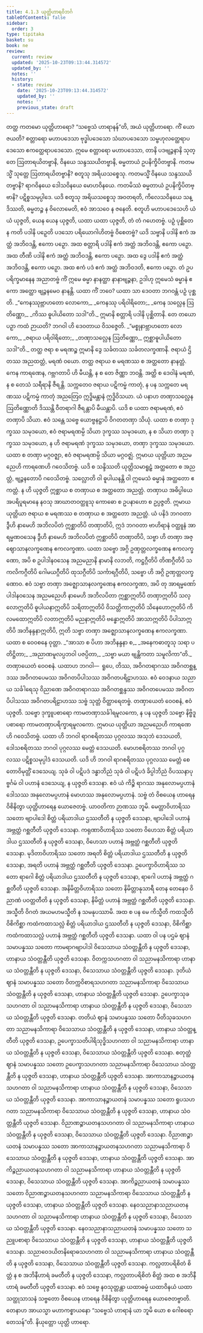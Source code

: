 ```yaml
---
title: 4.1.3 ယုတ္တိဟာရဝိဘင်္ဂ
tableOfContents: false
sidebar:
  order: 3
type: tipitaka
basket: su
book: ne
review:
  current: review
  updated: '2025-10-23T09:13:44.314572'
  updated_by: ''
  notes: ''
  history:
  - state: review
    date: '2025-10-23T09:13:44.314572'
    updated_by: ''
    notes: ''
    previous_state: draft
---
```



<ReviewStatus review={frontmatter.review} showDetails={true} />

<HypothesisAnnotation frontmatter={frontmatter} />

<DynamicBreadcrumb />

<Division number="18" book="ne" e="ch" v="27" p="4">

<Paragraph number="157" book="ne">
တတ္ထ ကတမော ယုတ္တိဟာရော? “သဗ္ဗေသံ ဟာရာနန်”တိ, အယံ ယုတ္တိဟာရော. ကိံ ယောဇယတိ? စတ္တာရော မဟာပဒေသာ ဗုဒ္ဓါပဒေသော သံဃာပဒေသော သမ္ဗဟုလတ္ထေရာပဒေသော ဧကတ္ထေရာပဒေသော. ဣမေ စတ္တာရော မဟာပဒေသာ, တာနိ ပဒဗျဉ္ဇနာနိ သုတ္တေ ဩတာရယိတဗ္ဗာနိ, ဝိနယေ သန္ဒဿယိတဗ္ဗာနိ, ဓမ္မတာယံ ဥပနိက္ခိပိတဗ္ဗာနိ.
</Paragraph>

<Paragraph number="158" book="ne">
ကတမသ္မိံ သုတ္တေ ဩတာရယိတဗ္ဗာနိ? စတူသု အရိယသစ္စေသု. ကတမသ္မိံ ဝိနယေ သန္ဒဿယိတဗ္ဗာနိ? ရာဂဝိနယေ ဒေါသဝိနယေ မောဟဝိနယေ. ကတမိဿံ ဓမ္မတာယံ ဥပနိက္ခိပိတဗ္ဗာနိ? ပဋိစ္စသမုပ္ပါဒေ. ယဒိ စတူသု အရိယသစ္စေသု အဝတရတိ, ကိလေသဝိနယေ သန္ဒိဿတိ, ဓမ္မတဉ္စ န ဝိလောမေတိ, ဧဝံ အာသဝေ န ဇနေတိ. စတူဟိ မဟာပဒေသေဟိ ယံ ယံ ယုဇ္ဇတိ, ယေန ယေန ယုဇ္ဇတိ, ယထာ ယထာ ယုဇ္ဇတိ, တံ တံ ဂဟေတဗ္ဗံ.
</Paragraph>

</Division>
<Division number="19" book="ne" e="ch" v="27" p="4">

<Paragraph number="159" book="ne">
ပဉှံ ပုစ္ဆိတေန ကတိ ပဒါနိ ပဉှေတိ ပဒသော ပရိယောဂါဟိတဗ္ဗံ ဝိစေတဗ္ဗံ? ယဒိ သဗ္ဗာနိ ပဒါနိ ဧကံ အတ္ထံ အဘိဝဒန္တိ, ဧကော ပဉှော. အထ စတ္တာရိ ပဒါနိ ဧကံ အတ္ထံ အဘိဝဒန္တိ, ဧကော ပဉှော. အထ တီဏိ ပဒါနိ ဧကံ အတ္ထံ အဘိဝဒန္တိ, ဧကော ပဉှော. အထ ဒွေ ပဒါနိ ဧကံ အတ္ထံ အဘိဝဒန္တိ, ဧကော ပဉှော. အထ ဧကံ ပဒံ ဧကံ အတ္ထံ အဘိဝဒတိ, ဧကော ပဉှော. တံ ဥပပရိက္ခမာနေန အညာတဗ္ဗံ ကိံ ဣမေ ဓမ္မာ နာနတ္ထာ နာနာဗျဉ္ဇနာ, ဥဒါဟု ဣမေသံ ဓမ္မာနံ ဧကော အတ္ထော ဗျဉ္ဇနမေဝ နာနန္တိ. ယထာ ကိံ ဘဝေ? ယထာ သာ ဒေဝတာ ဘဂဝန္တံ ပဉှံ ပုစ္ဆတိ.
</Paragraph>

<Paragraph number="160" type="verses" book="ne">
_“ကေနဿုဗ္ဘာဟတော လောကော,_  
_ကေနဿု ပရိဝါရိတော;_  
_ကေန သလ္လေန ဩတိဏ္ဏော,_  
_ကိဿ ဓူပါယိတော သဒါ”တိ._  

</Paragraph>

<Paragraph number="161" book="ne">
ဣမာနိ စတ္တာရိ ပဒါနိ ပုစ္ဆိတာနိ. တေ တယော ပဉှာ ကထံ ဉာယတိ? ဘဂဝါ ဟိ ဒေဝတာယ ဝိသဇ္ဇေတိ.
</Paragraph>

<Paragraph number="162" type="verses" book="ne">
_“မစ္စုနာဗ္ဘာဟတော လောကော,_  
_ဇရာယ ပရိဝါရိတော;_  
_တဏှာသလ္လေန ဩတိဏ္ဏော,_  
ဣစ္ဆာဓူပါယိတော သဒါ”တိ._  

</Paragraph>

</Division>
<Division number="20" book="ne" e="ch" v="27" p="5">

<Paragraph number="163" book="ne">
တတ္ထ ဇရာ စ မရဏဉ္စ ဣမာနိ ဒွေ သင်္ခတဿ သင်္ခတလက္ခဏာနိ. ဇရာယံ ဌိတဿ အညထတ္တံ, မရဏံ ဝယော. တတ္ထ ဇရာယ စ မရဏဿ စ အတ္ထတော နာနတ္တံ. ကေန ကာရဏေန, ဂဗ္ဘဂတာပိ ဟိ မီယန္တိ, န စ တေ ဇိဏ္ဏာ ဘဝန္တိ. အတ္ထိ စ ဒေဝါနံ မရဏံ, န စ တေသံ သရီရာနိ ဇီရန္တိ. သက္ကတေဝ ဇရာယ ပဋိကမ္မံ ကာတုံ, န ပန သက္ကတေ မရဏဿ ပဋိကမ္မံ ကာတုံ အညတြေဝ ဣဒ္ဓိမန္တာနံ ဣဒ္ဓိဝိသယာ. ယံ ပနာဟ တဏှာသလ္လေန ဩတိဏ္ဏောတိ ဒိဿန္တိ ဝီတရာဂါ ဇီရန္တာပိ မီယန္တာပိ. ယဒိ စ ယထာ ဇရာမရဏံ, ဧဝံ တဏှာပိ သိယာ. ဧဝံ သန္တေ သဗ္ဗေ ယောဗ္ဗနဋ္ဌာပိ ဝိဂတတဏှာ သိယုံ. ယထာ စ တဏှာ ဒုက္ခဿ သမုဒယော, ဧဝံ ဇရာမရဏမ္ပိ သိယာ ဒုက္ခဿ သမုဒယော, န စ သိယာ တဏှာ ဒုက္ခဿ သမုဒယော, န ဟိ ဇရာမရဏံ ဒုက္ခဿ သမုဒယော, တဏှာ ဒုက္ခဿ သမုဒယော. ယထာ စ တဏှာ မဂ္ဂဝဇ္ဈာ, ဧဝံ ဇရာမရဏမ္ပိ သိယာ မဂ္ဂဝဇ္ဈံ. ဣမာယ ယုတ္တိယာ အညမညေဟိ ကာရဏေဟိ ဂဝေသိတဗ္ဗံ. ယဒိ စ သန္ဒိဿတိ ယုတ္တိသမာရူဠှံ အတ္ထတော စ အညတ္တံ, ဗျဉ္ဇနတောပိ ဂဝေသိတဗ္ဗံ.
</Paragraph>

<Paragraph number="164" book="ne">
သလ္လောတိ ဝါ ဓူပါယနန္တိ ဝါ ဣမေသံ ဓမ္မာနံ အတ္ထတော ဧကတ္တံ. န ဟိ ယုဇ္ဇတိ ဣစ္ဆာယ စ တဏှာယ စ အတ္ထတော အညတ္တံ. တဏှာယ အဓိပ္ပါယေ အပရိပူရမာနေ နဝသု အာဃာတဝတ္ထူသု ကောဓော စ ဥပနာဟော စ ဥပ္ပဇ္ဇတိ. ဣမာယ ယုတ္တိယာ ဇရာယ စ မရဏဿ စ တဏှာယ စ အတ္ထတော အညတ္တံ.
</Paragraph>

<Paragraph number="165" book="ne">
ယံ ပနိဒံ ဘဂဝတာ ဒွီဟိ နာမေဟိ အဘိလပိတံ ဣစ္ဆာတိပိ တဏှာတိပိ, ဣဒံ ဘဂဝတာ ဗာဟိရာနံ ဝတ္ထူနံ အာရမ္မဏဝသေန ဒွီဟိ နာမေဟိ အဘိလပိတံ ဣစ္ဆာတိပိ တဏှာတိပိ, သဗ္ဗာ ဟိ တဏှာ အဇ္ဈောသာနလက္ခဏေန ဧကလက္ခဏာ. ယထာ သဗ္ဗော အဂ္ဂိ ဥဏှတ္တလက္ခဏေန ဧကလက္ခဏော, အပိ စ ဥပါဒါနဝသေန အညမညာနိ နာမာနိ လဘတိ, ကဋ္ဌဂ္ဂီတိပိ တိဏဂ္ဂီတိပိ သကလိကဂ္ဂီတိပိ ဂေါမယဂ္ဂီတိပိ ထုသဂ္ဂီတိပိ သင်္ကာရဂ္ဂီတိပိ, သဗ္ဗော ဟိ အဂ္ဂိ ဥဏှတ္တလက္ခဏောဝ. ဧဝံ သဗ္ဗာ တဏှာ အဇ္ဈောသာနလက္ခဏေန ဧကလက္ခဏာ, အပိ တု အာရမ္မဏော်ပါဒါနဝသေန အညမညေဟိ နာမေဟိ အဘိလပိတာ ဣစ္ဆာဣတိပိ တဏှာဣတိပိ သလ္လောဣတိပိ ဓူပါယနာဣတိပိ သရိတာဣတိပိ ဝိသတ္တိကာဣတိပိ သိနေဟောဣတိပိ ကိလမထောဣတိပိ လတာဣတိပိ မညနာဣတိပိ ဗန္ဓောဣတိပိ အာသာဣတိပိ ပိပါသာဣတိပိ အဘိနန္ဒနာဣတိပိ, ဣတိ သဗ္ဗာ တဏှာ အဇ္ဈောသာနလက္ခဏေန ဧကလက္ခဏာ. ယထာ စ ဝေဝစနေ ဝုတ္တာ.
</Paragraph>

<Paragraph number="166" type="verses" book="ne">
_“အာသာ စ ပိဟာ အဘိနန္ဒနာ စ,_  
_အနေကဓာတူသု သရာ ပတိဋ္ဌိတာ;_  
_အညာဏမူလပ္ပဘဝါ ပဇပ္ပိတာ,_  
_သဗ္ဗာ မယာ ဗျန္တိကတာ သမူလိကာ”တိ._  

</Paragraph>

<Paragraph number="167" book="ne">
တဏှာယေတံ ဝေဝစနံ. ယထာဟ ဘဂဝါ—  ရူပေ, တိဿ, အဝိဂတရာဂဿ အဝိဂတစ္ဆန္ဒဿ အဝိဂတပေမဿ အဝိဂတပိပါသဿ အဝိဂတပရိဠာဟဿ. ဧဝံ ဝေဒနာယ သညာယ သင်္ခါရေသု ဝိညာဏေ အဝိဂတရာဂဿ အဝိဂတစ္ဆန္ဒဿ အဝိဂတပေမဿ အဝိဂတပိပါသဿ အဝိဂတပရိဠာဟဿ သဗ္ဗံ သုတ္တံ ဝိတ္ထာရေတဗ္ဗံ. တဏှာယေတံ ဝေဝစနံ, ဧဝံ ယုဇ္ဇတိ.
</Paragraph>

</Division>
<Division number="21" book="ne" e="ch" v="27" p="5">

<Paragraph number="168" book="ne">
သဗ္ဗော ဒုက္ခူပစာရော ကာမတဏှာသင်္ခါရမူလကော, န ပန ယုဇ္ဇတိ သဗ္ဗော နိဗ္ဗိဒူပစာရော ကာမတဏှာပရိက္ခာရမူလကော. ဣမာယ ယုတ္တိယာ အညမညေဟိ ကာရဏေဟိ ဂဝေသိတဗ္ဗံ.
</Paragraph>

<Paragraph number="169" book="ne">
ယထာ ဟိ ဘဂဝါ ရာဂစရိတဿ ပုဂ္ဂလဿ အသုဘံ ဒေသယတိ, ဒေါသစရိတဿ ဘဂဝါ ပုဂ္ဂလဿ မေတ္တံ ဒေသယတိ. မောဟစရိတဿ ဘဂဝါ ပုဂ္ဂလဿ ပဋိစ္စသမုပ္ပါဒံ ဒေသယတိ. ယဒိ ဟိ ဘဂဝါ ရာဂစရိတဿ ပုဂ္ဂလဿ မေတ္တံ စေတောဝိမုတ္တိံ ဒေသေယျ. သုခံ ဝါ ပဋိပဒံ ဒန္ဓာဘိညံ သုခံ ဝါ ပဋိပဒံ ခိပ္ပါဘိညံ ဝိပဿနာပုဗ္ဗင်္ဂမံ ဝါ ပဟာနံ ဒေသေယျ, န ယုဇ္ဇတိ ဒေသနာ. ဧဝံ ယံ ကိဉ္စိ ရာဂဿ အနုလောမပ္ပဟာနံ ဒေါသဿ အနုလောမပ္ပဟာနံ မောဟဿ အနုလောမပ္ပဟာနံ. သဗ္ဗံ တံ ဝိစယေန ဟာရေန ဝိစိနိတွာ ယုတ္တိဟာရေန ယောဇေတဗ္ဗံ. ယာဝတိကာ ဉာဏဿ ဘူမိ.
</Paragraph>

<Paragraph number="170" book="ne">
မေတ္တာဝိဟာရိဿ သတော ဗျာပါဒေါ စိတ္တံ ပရိယာဒါယ ဌဿတီတိ န ယုဇ္ဇတိ ဒေသနာ, ဗျာပါဒေါ ပဟာနံ အဗ္ဘတ္ထံ ဂစ္ဆတီတိ ယုဇ္ဇတိ ဒေသနာ. ကရုဏာဝိဟာရိဿ သတော ဝိဟေသာ စိတ္တံ ပရိယာဒါယ ဌဿတီတိ န ယုဇ္ဇတိ ဒေသနာ, ဝိဟေသာ ပဟာနံ အဗ္ဘတ္ထံ ဂစ္ဆတီတိ ယုဇ္ဇတိ ဒေသနာ. မုဒိတာဝိဟာရိဿ သတော အရတိ စိတ္တံ ပရိယာဒါယ ဌဿတီတိ န ယုဇ္ဇတိ ဒေသနာ, အရတိ ပဟာနံ အဗ္ဘတ္ထံ ဂစ္ဆတီတိ ယုဇ္ဇတိ ဒေသနာ. ဥပေက္ခာဝိဟာရိဿ သတော ရာဂေါ စိတ္တံ ပရိယာဒါယ ဌဿတီတိ န ယုဇ္ဇတိ ဒေသနာ, ရာဂေါ ပဟာနံ အဗ္ဘတ္ထံ ဂစ္ဆတီတိ ယုဇ္ဇတိ ဒေသနာ. အနိမိတ္တဝိဟာရိဿ သတော နိမိတ္တာနုသာရီ တေန တေနေဝ ဝိညာဏံ ပဝတ္တတီတိ န ယုဇ္ဇတိ ဒေသနာ, နိမိတ္တံ ပဟာနံ အဗ္ဘတ္ထံ ဂစ္ဆတီတိ ယုဇ္ဇတိ ဒေသနာ. အသ္မီတိ ဝိဂတံ အယမဟမသ္မီတိ န သမနုပဿာမိ. အထ စ ပန မေ ကိသ္မီတိ ကထသ္မီတိ ဝိစိကိစ္ဆာ ကထံကထာသလ္လံ စိတ္တံ ပရိယာဒါယ ဌဿတီတိ န ယုဇ္ဇတိ ဒေသနာ, ဝိစိကိစ္ဆာ ကထံကထာသလ္လံ ပဟာနံ အဗ္ဘတ္ထံ ဂစ္ဆတီတိ ယုဇ္ဇတိ ဒေသနာ.
</Paragraph>

<Paragraph number="171" book="ne">
ယထာ ဝါ ပန ပဌမံ ဈာနံ သမာပန္နဿ သတော ကာမရာဂဗျာပါဒါ ဝိသေသာယ သံဝတ္တန္တီတိ န ယုဇ္ဇတိ ဒေသနာ, ဟာနာယ သံဝတ္တန္တီတိ ယုဇ္ဇတိ ဒေသနာ. ဝိတက္ကသဟဂတာ ဝါ သညာမနသိကာရာ ဟာနာယ သံဝတ္တန္တီတိ န ယုဇ္ဇတိ ဒေသနာ, ဝိသေသာယ သံဝတ္တန္တီတိ ယုဇ္ဇတိ ဒေသနာ. ဒုတိယံ ဈာနံ သမာပန္နဿ သတော ဝိတက္ကဝိစာရသဟဂတာ သညာမနသိကာရာ ဝိသေသာယ သံဝတ္တန္တီတိ န ယုဇ္ဇတိ ဒေသနာ, ဟာနာယ သံဝတ္တန္တီတိ ယုဇ္ဇတိ ဒေသနာ. ဥပေက္ခာသုခသဟဂတာ ဝါ သညာမနသိကာရာ ဟာနာယ သံဝတ္တန္တီတိ န ယုဇ္ဇတိ ဒေသနာ, ဝိသေသာယ သံဝတ္တန္တီတိ ယုဇ္ဇတိ ဒေသနာ. တတိယံ ဈာနံ သမာပန္နဿ သတော ပီတိသုခသဟဂတာ သညာမနသိကာရာ ဝိသေသာယ သံဝတ္တန္တီတိ န ယုဇ္ဇတိ ဒေသနာ, ဟာနာယ သံဝတ္တန္တီတိ ယုဇ္ဇတိ ဒေသနာ, ဥပေက္ခာသတိပါရိသုဒ္ဓိသဟဂတာ ဝါ သညာမနသိကာရာ ဟာနာယ သံဝတ္တန္တီတိ န ယုဇ္ဇတိ ဒေသနာ, ဝိသေသာယ သံဝတ္တန္တီတိ ယုဇ္ဇတိ ဒေသနာ. စတုတ္ထံ ဈာနံ သမာပန္နဿ သတော ဥပေက္ခာသဟဂတာ သညာမနသိကာရာ ဝိသေသာယ သံဝတ္တန္တီတိ န ယုဇ္ဇတိ ဒေသနာ, ဟာနာယ သံဝတ္တန္တီတိ ယုဇ္ဇတိ ဒေသနာ. အာကာသာနဉ္စာယတနသဟဂတာ ဝါ သညာမနသိကာရာ ဟာနာယ သံဝတ္တန္တီတိ န ယုဇ္ဇတိ ဒေသနာ, ဝိသေသာယ သံဝတ္တန္တီတိ ယုဇ္ဇတိ ဒေသနာ.
</Paragraph>

<Paragraph number="172" book="ne">
အာကာသာနဉ္စာယတနံ သမာပန္နဿ သတော ရူပသဟဂတာ သညာမနသိကာရာ ဝိသေသာယ သံဝတ္တန္တီတိ န ယုဇ္ဇတိ ဒေသနာ, ဟာနာယ သံဝတ္တန္တီတိ ယုဇ္ဇတိ ဒေသနာ. ဝိညာဏဉ္စာယတနသဟဂတာ ဝါ သညာမနသိကာရာ ဟာနာယ သံဝတ္တန္တီတိ န ယုဇ္ဇတိ ဒေသနာ, ဝိသေသာယ သံဝတ္တန္တီတိ ယုဇ္ဇတိ ဒေသနာ. ဝိညာဏဉ္စာယတနံ သမာပန္နဿ သတော အာကာသာနဉ္စာယတနသဟဂတာ သညာမနသိကာရာ ဝိသေသာယ သံဝတ္တန္တီတိ န ယုဇ္ဇတိ ဒေသနာ, ဟာနာယ သံဝတ္တန္တီတိ ယုဇ္ဇတိ ဒေသနာ. အာကိဉ္စညာယတနသဟဂတာ ဝါ သညာမနသိကာရာ ဟာနာယ သံဝတ္တန္တီတိ န ယုဇ္ဇတိ ဒေသနာ, ဝိသေသာယ သံဝတ္တန္တီတိ ယုဇ္ဇတိ ဒေသနာ. အာကိဉ္စညာယတနံ သမာပန္နဿ သတော ဝိညာဏဉ္စာယတနသဟဂတာ သညာမနသိကာရာ ဝိသေသာယ သံဝတ္တန္တီတိ န ယုဇ္ဇတိ ဒေသနာ, ဟာနာယ သံဝတ္တန္တီတိ ယုဇ္ဇတိ ဒေသနာ. နေဝသညာနာသညာယတနသဟဂတာ ဝါ သညာမနသိကာရာ ဟာနာယ သံဝတ္တန္တီတိ န ယုဇ္ဇတိ ဒေသနာ, ဝိသေသာယ သံဝတ္တန္တီတိ ယုဇ္ဇတိ ဒေသနာ. နေဝသညာနာသညာယတနံ သမာပန္နဿ သတော သညူပစာရာ ဝိသေသာယ သံဝတ္တန္တီတိ န ယုဇ္ဇတိ ဒေသနာ, ဟာနာယ သံဝတ္တန္တီတိ ယုဇ္ဇတိ ဒေသနာ. သညာဝေဒယိတနိရောဓသဟဂတာ ဝါ သညာမနသိကာရာ ဟာနာယ သံဝတ္တန္တီတိ န ယုဇ္ဇတိ ဒေသနာ, ဝိသေသာယ သံဝတ္တန္တီတိ ယုဇ္ဇတိ ဒေသနာ. ကလ္လတာပရိစိတံ စိတ္တံ န စ အဘိနီဟာရံ ခမတီတိ န ယုဇ္ဇတိ ဒေသနာ, ကလ္လတာပရိစိတံ စိတ္တံ အထ စ အဘိနီဟာရံ ခမတီတိ ယုဇ္ဇတိ ဒေသနာ.
</Paragraph>

<Paragraph number="173" book="ne">
ဧဝံ သဗ္ဗေ နဝသုတ္တန္တာ ယထာဓမ္မံ ယထာဝိနယံ ယထာသတ္ထုသာသနံ သဗ္ဗတော ဝိစယေန ဟာရေန ဝိစိနိတွာ ယုတ္တိဟာရေန ယောဇေတဗ္ဗာတိ. တေနာဟ အာယသ္မာ မဟာကစ္စာယနော “သဗ္ဗေသံ ဟာရာနံ ယာ ဘူမိ ယော စ ဂေါစရော တေသန်”တိ.

</Paragraph>
</Division>

<Paragraph number="174" type="center" book="ne">
နိယုတ္တော ယုတ္တိ ဟာရော.
</Paragraph>